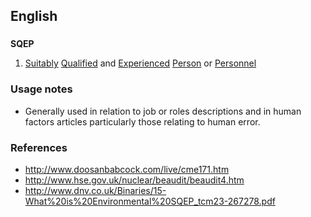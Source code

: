 ==English==

==={{initialism}}===
'''SQEP'''

# {{British}} [[suitably|Suitably]] [[qualified|Qualified]] and [[experienced|Experienced]] [[person|Person]] or [[personnel|Personnel]]

===Usage notes===
* Generally used in relation to job or roles descriptions and in human factors articles particularly those relating to human error.

===References===
* http://www.doosanbabcock.com/live/cme171.htm
* http://www.hse.gov.uk/nuclear/beaudit/beaudit4.htm
* http://www.dnv.co.uk/Binaries/15-What%20is%20Environmental%20SQEP_tcm23-267278.pdf